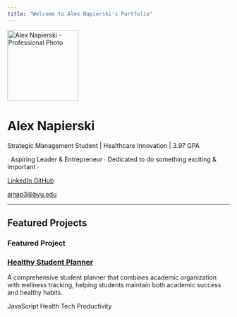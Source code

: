 ```yaml
---
title: "Welcome to Alex Napierski's Portfolio"
---
```


::: {.hero-banner .text-center}

<img src="images/profile.jpg" alt="Alex Napierski - Professional Photo" class="rounded-circle mb-3" width="160">

<h1>Alex Napierski</h1>

<p class="lead mb-3">Strategic Management Student | Healthcare Innovation | 3.97 GPA</p>

<p class="hero-tagline">∙ Aspiring Leader & Entrepreneur ∙ Dedicated to do something exciting & important ∙</p>

<div class="hero-social">
  <a href="https://www.linkedin.com/in/alex-napierski/" class="btn btn-outline-primary btn-sm" target="_blank">
    <i class="fab fa-linkedin"></i> LinkedIn
  </a>
  <a href="https://github.com/ajnap" class="btn btn-outline-primary btn-sm" target="_blank">
    <i class="fab fa-github"></i> GitHub
  </a>
</div>

<div class="contact-buttons">
  <a href="mailto:ajnap3@byu.edu" class="btn-contact">
    <i class="fas fa-envelope"></i> ajnap3@byu.edu
  </a>
</div>

:::

<hr class="section-divider">

## Featured Projects

::: {.card}

<div class="card-header">
  <h3><i class="fas fa-heart-pulse"></i> Featured Project</h3>
</div>

### [Healthy Student Planner](projects/project-1.qmd)
A comprehensive student planner that combines academic organization with wellness tracking, helping students maintain both academic success and healthy habits.

<div class="mt-3">
  <span class="badge bg-primary">JavaScript</span>
  <span class="badge bg-secondary">Health Tech</span>
  <span class="badge bg-success">Productivity</span>
</div>

:::

